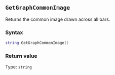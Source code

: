 ::: {.minipage data-latex="{\textwidth}"}
## `GetGraphCommonImage`

Returns the common image\index{images!bar backgrounds} drawn across all bars.

### Syntax {-}

``` .lua
string GetGraphCommonImage()
```

### Return value {-}

Type: `string`
:::
